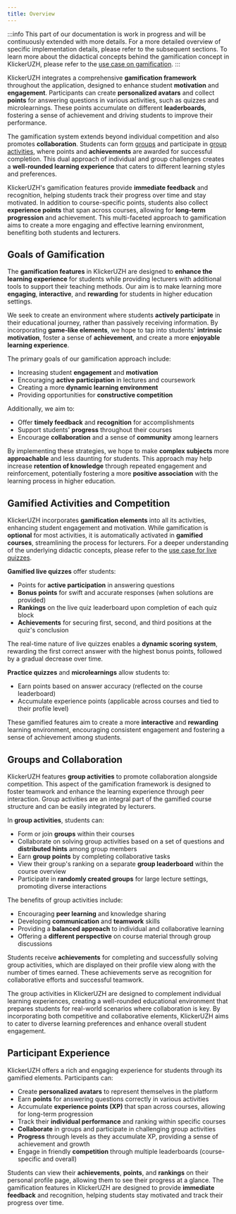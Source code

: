 ```yaml
---
title: Overview
---
```


:::info
This part of our documentation is work in progress and will be continuously extended with more details. For a more detailed overview of specific implementation details, please refer to the subsequent sections. To learn more about the didactical concepts behind the gamification concept in KlickerUZH, please refer to the [use case on gamification](/use_cases/gamification/).
:::

KlickerUZH integrates a comprehensive **gamification framework** throughout the application, designed to enhance student **motivation** and **engagement**. Participants can create **personalized avatars** and collect **points** for answering questions in various activities, such as quizzes and microlearnings. These points accumulate on different **leaderboards**, fostering a sense of achievement and driving students to improve their performance.

The gamification system extends beyond individual competition and also promotes **collaboration**. Students can form [groups](/student_tutorials/groups_activities/) and participate in [group activities](/tutorials/group_activity/), where points and **achievements** are awarded for successful completion. This dual approach of individual and group challenges creates a **well-rounded learning experience** that caters to different learning styles and preferences.

KlickerUZH's gamification features provide **immediate feedback** and recognition, helping students track their progress over time and stay motivated. In addition to course-specific points, students also collect **experience points** that span across courses, allowing for **long-term progression** and achievement. This multi-faceted approach to gamification aims to create a more engaging and effective learning environment, benefiting both students and lecturers.

## Goals of Gamification

The **gamification features** in KlickerUZH are designed to **enhance the learning experience** for students while providing lecturers with additional tools to support their teaching methods. Our aim is to make learning more **engaging**, **interactive**, and **rewarding** for students in higher education settings.

We seek to create an environment where students **actively participate** in their educational journey, rather than passively receiving information. By incorporating **game-like elements**, we hope to tap into students' **intrinsic motivation**, foster a sense of **achievement**, and create a more **enjoyable learning experience**.

The primary goals of our gamification approach include:

- Increasing student **engagement** and **motivation**
- Encouraging **active participation** in lectures and coursework
- Creating a more **dynamic learning environment**
- Providing opportunities for **constructive competition**

Additionally, we aim to:

- Offer **timely feedback** and **recognition** for accomplishments
- Support students' **progress** throughout their courses
- Encourage **collaboration** and a sense of **community** among learners

By implementing these strategies, we hope to make **complex subjects** more **approachable** and less daunting for students. This approach may help increase **retention of knowledge** through repeated engagement and reinforcement, potentially fostering a more **positive association** with the learning process in higher education.

## Gamified Activities and Competition

KlickerUZH incorporates **gamification elements** into all its activities, enhancing student engagement and motivation. While gamification is **optional** for most activities, it is automatically activated in **gamified courses**, streamlining the process for lecturers. For a deeper understanding of the underlying didactic concepts, please refer to the [use case for live quizzes](/use_cases/live_quiz/).

**Gamified live quizzes** offer students:

- Points for **active participation** in answering questions
- **Bonus points** for swift and accurate responses (when solutions are provided)
- **Rankings** on the live quiz leaderboard upon completion of each quiz block
- **Achievements** for securing first, second, and third positions at the quiz's conclusion

The real-time nature of live quizzes enables a **dynamic scoring system**, rewarding the first correct answer with the highest bonus points, followed by a gradual decrease over time.

**Practice quizzes** and **microlearnings** allow students to:

- Earn points based on answer accuracy (reflected on the course leaderboard)
- Accumulate experience points (applicable across courses and tied to their profile level)

These gamified features aim to create a more **interactive** and **rewarding** learning environment, encouraging consistent engagement and fostering a sense of achievement among students.

## Groups and Collaboration

KlickerUZH features **group activities** to promote collaboration alongside competition. This aspect of the gamification framework is designed to foster teamwork and enhance the learning experience through peer interaction. Group activities are an integral part of the gamified course structure and can be easily integrated by lecturers.

In **group activities**, students can:

- Form or join **groups** within their courses
- Collaborate on solving group activities based on a set of questions and **distributed hints** among group members
- Earn **group points** by completing collaborative tasks
- View their group's ranking on a separate **group leaderboard** within the course overview
- Participate in **randomly created groups** for large lecture settings, promoting diverse interactions

The benefits of group activities include:

- Encouraging **peer learning** and knowledge sharing
- Developing **communication** and **teamwork** skills
- Providing a **balanced approach** to individual and collaborative learning
- Offering a **different perspective** on course material through group discussions

Students receive **achievements** for completing and successfully solving group activities, which are displayed on their profile view along with the number of times earned. These achievements serve as recognition for collaborative efforts and successful teamwork.

The group activities in KlickerUZH are designed to complement individual learning experiences, creating a well-rounded educational environment that prepares students for real-world scenarios where collaboration is key. By incorporating both competitive and collaborative elements, KlickerUZH aims to cater to diverse learning preferences and enhance overall student engagement.

## Participant Experience

KlickerUZH offers a rich and engaging experience for students through its gamified elements. Participants can:

- Create **personalized avatars** to represent themselves in the platform
- Earn **points** for answering questions correctly in various activities
- Accumulate **experience points (XP)** that span across courses, allowing for long-term progression
- Track their **individual performance** and ranking within specific courses
- **Collaborate** in groups and participate in challenging group activities
- **Progress** through levels as they accumulate XP, providing a sense of achievement and growth
- Engage in friendly **competition** through multiple leaderboards (course-specific and overall)

Students can view their **achievements**, **points**, and **rankings** on their personal profile page, allowing them to see their progress at a glance. The gamification features in KlickerUZH are designed to provide **immediate feedback** and recognition, helping students stay motivated and track their progress over time.
